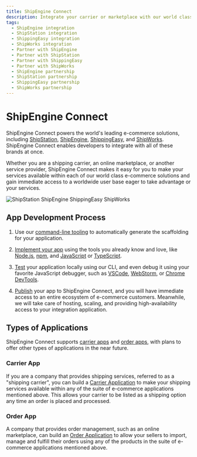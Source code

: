 ```yaml
---
title: ShipEngine Connect
description: Integrate your carrier or marketplace with our world class e-commerce solutions and gain immediate access to a global user base
tags:
  - ShipEngine integration
  - ShipStation integration
  - ShippingEasy integration
  - ShipWorks integration
  - Partner with ShipEngine
  - Partner with ShipStation
  - Partner with ShippingEasy
  - Partner with ShipWorks
  - ShipEngine partnership
  - ShipStation partnership
  - ShippingEasy partnership
  - ShipWorks partnership
---
```




ShipEngine Connect
======================================
ShipEngine Connect powers the world's leading e-commerce solutions, including [ShipStation](https://www.shipstation.com/), [ShipEngine](https://www.shipengine.com), [ShippingEasy](https://shippingeasy.com/), and [ShipWorks](https://www.shipworks.com/). ShipEngine Connect enables developers to integrate with all of these brands at once.

Whether you are a shipping carrier, an online marketplace, or another service provider,
ShipEngine Connect makes it easy for you to make your services available within each of our
world class e-commerce solutions and gain immediate access to a worldwide user base eager to take advantage or your services.

<p className={styles.logos}>
  <img src="img/logos/auctane.svg" alt="ShipStation ShipEngine ShippingEasy ShipWorks"/>
</p>


App Development Process
--------------------------------

<div className={styles.devProcess}>

  1. Use our [command-line tooling](docs/cli.mdx) to automatically generate the scaffolding for your application.

  2. [Implement your app](docs/create-first-app.mdx) using the tools you already know and love, like [Node.js](https://nodejs.org/), [npm](https://www.npmjs.com/), and [JavaScript](https://developer.mozilla.org/en-US/docs/Web/JavaScript) or [TypeScript](https://www.typescriptlang.org/).

  3. [Test](docs/testing/index.mdx) your application locally using our CLI, and even debug it using your favorite JavaScript debugger, such as [VSCode](https://code.visualstudio.com/docs/nodejs/nodejs-debugging), [WebStorm](https://blog.jetbrains.com/webstorm/2017/09/debugging-node-js-apps-in-webstorm/), or [Chrome DevTools](https://medium.com/@paul_irish/debugging-node-js-nightlies-with-chrome-devtools-7c4a1b95ae27).

  4. [Publish](docs/publish.mdx) your app to ShipEngine Connect, and you will have immediate access to an entire ecosystem of e-commerce customers.
    Meanwhile, we will take care of hosting, scaling, and providing high-availability access to your integration application.

</div>


Types of Applications
---------------------------------
ShipEngine Connect supports [carrier apps](docs/carrier-app/index.mdx) and [order apps](docs/order-app/index.mdx), with plans to offer other types of applications in the near future.

### Carrier App
If you are a company that provides shipping services, referred to as a "shipping carrier", you can build a [Carrier Application](docs/carrier-app/index.mdx) to make your shipping services available within any of the suite of e-commerce applications mentioned above. This allows your carrier to be listed as a shipping option any time an order is placed and processed.

### Order App
A company that provides order management, such as an online marketplace, can build an [Order Application](docs/order-app/index.mdx) to allow your sellers to import, manage and fulfill their orders using any of the products in the suite of e-commerce applications mentioned above.


<Pager next="docs/index.mdx" nextTitle="Getting Started" />
